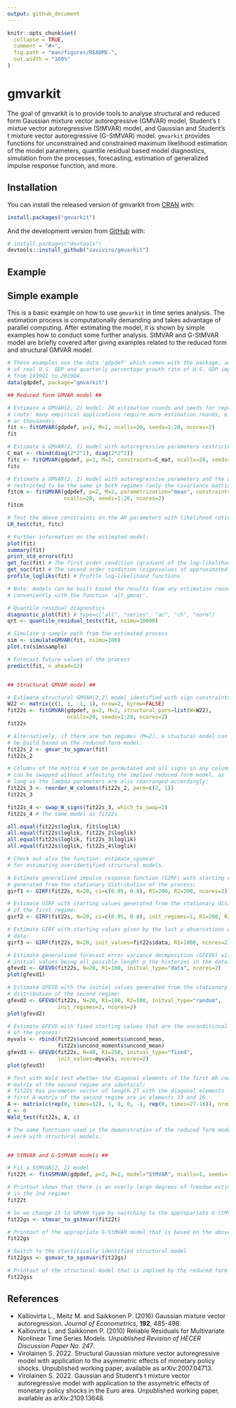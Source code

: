 ```yaml
---
output: github_document
---
```


<!-- README.md is generated from README.Rmd. Please edit that file -->

```r
knitr::opts_chunk$set(
  collapse = TRUE,
  comment = "#>",
  fig.path = "man/figures/README-",
  out.width = "100%"
)
```
# gmvarkit

<!-- badges: start -->
<!-- badges: end -->

The goal of gmvarkit is to provide tools to analyse structural and reduced form Gaussian mixture vector autoregressive (GMVAR) model, Student's t mixtue vector autoregressive (StMVAR) model, and Gaussian and Student's t mixture vector autoregressive (G-StMVAR) model. `gmvarkit` provides functions for unconstrained and constrained maximum likelihood estimation of the model parameters, quantile residual based model diagnostics, simulation from the processes, forecasting, estimation of generalized impulse response function, and more.

## Installation

You can install the released version of gmvarkit from [CRAN](https://CRAN.R-project.org) with:

``` r
install.packages("gmvarkit")
```

And the development version from [GitHub](https://github.com/) with:

``` r
# install.packages("devtools")
devtools::install_github("saviviro/gmvarkit")
```
## Example

Simple example
--------------

This is a basic example on how to use `gmvarkit` in time series analysis. The estimation process is computationally demanding and takes advantage of parallel computing. After estimating the model, it is shown by simple examples how to conduct some further analysis. StMVAR and G-StMVAR model are briefly covered after giving examples related to the reduced form and structural GMVAR model.

``` r
# These examples use the data 'gdpdef' which comes with the package, and contains the quarterly percentage growth rate
# of real U.S. GDP and quarterly percentage growth rate of U.S. GDP implicit price deflator, covering the period 
# from 1959Q1 to 2019Q4.
data(gdpdef, package="gmvarkit")

## Reduced form GMVAR model ##

# Estimate a GMVAR(2, 2) model: 20 estimation rounds and seeds for reproducible results
# (note: many empirical applications require more estimation rounds, e.g., hundreds
# or thousands).
fit <- fitGMVAR(gdpdef, p=2, M=2, ncalls=20, seeds=1:20, ncores=2)
fit

# Estimate a GMVAR(2, 2) model with autoregressive parameters restricted to be the same for all regimes
C_mat <- rbind(diag(2*2^2), diag(2*2^2))
fitc <- fitGMVAR(gdpdef, p=2, M=2, constraints=C_mat, ncalls=20, seeds=1:20, ncores=2)
fitc

# Estimate a GMVAR(2, 2) model with autoregressive parameters and the unconditional means
# restricted to be the same in both regimes (only the covariance matrix varies)
fitcm <- fitGMVAR(gdpdef, p=2, M=2, parametrization="mean", constraints=C_mat, same_means=list(1:2),
                  ncalls=20, seeds=1:20, ncores=2)
fitcm 

# Test the above constraints on the AR parameters with likelihood ratio test:
LR_test(fit, fitc)

# Further information on the estimated model:
plot(fit)
summary(fit)
print_std_errors(fit)
get_foc(fit) # The first order condition (gradient of the log-likelihood function)
get_soc(fit) # The second order condition (eigenvalues of approximated Hessian)
profile_logliks(fit) # Profile log-likelihood functions

# Note: models can be built based the results from any estimation round 
# conveniently with the function 'alt_gmvar'.

# Quantile residual diagnostics
diagnostic_plot(fit) # type=c("all", "series", "ac", "ch", "norm")
qrt <- quantile_residual_tests(fit, nsimu=10000)

# Simulate a sample path from the estimated process
sim <- simulateGMVAR(fit, nsimu=100)
plot.ts(sim$sample)

# Forecast future values of the process
predict(fit, n_ahead=12)


## Structural GMVAR model ##

# Estimate structural GMVAR(2,2) model identified with sign constraints:
W22 <- matrix(c(1, 1, -1, 1), nrow=2, byrow=FALSE)
fit22s <- fitGMVAR(gdpdef, p=2, M=2, structural_pars=list(W=W22),
                   ncalls=20, seeds=1:20, ncores=2)
fit22s

# Alternatively, if there are two regimes (M=2), a stuctural model can 
# be build based on the reduced form model:
fit22s_2 <- gmvar_to_sgmvar(fit)
fit22s_2

# Columns of the matrix W can be permutated and all signs in any column
# can be swapped without affecting the implied reduced form model, as 
# long as the lambda parameters are also rearranged accordingly: 
fit22s_3 <- reorder_W_columns(fit22s_2, perm=c(2, 1))
fit22s_3

fit22s_4 <- swap_W_signs(fit22s_3, which_to_swap=2)
fit22s_4 # The same model as fit22s

all.equal(fit22s$loglik, fit$loglik)
all.equal(fit22s$loglik, fit22s_2$loglik)
all.equal(fit22s$loglik, fit22s_3$loglik)
all.equal(fit22s$loglik, fit22s_4$loglik)

# Check out also the function: estimate_sgsmvar
# for estimating overidentified structural models.

# Estimate generalized impulse response function (GIRF) with starting values
# generated from the stationary distribution of the process:
girf1 <- GIRF(fit22s, N=20, ci=c(0.95, 0.8), R1=200, R2=200, ncores=2)

# Estimate GIRF with starting values generated from the stationary distribution
# of the first regime:
girf2 <- GIRF(fit22s, N=20, ci=c(0.95, 0.8), init_regimes=1, R1=200, R2=200, ncores=2)

# Estimate GIRF with starting values given by the last p observations of the
# data:
girf3 <- GIRF(fit22s, N=20, init_values=fit22s$data, R1=1000, ncores=2)

# Estimate generalized forecast error variance decmposition (GFEVD) with the
# initial values being all possible lenght p the histories in the data:
gfevd1 <- GFEVD(fit22s, N=20, R1=100, initval_type="data", ncores=2)
plot(gfevd1)

# Estimate GFEVD with the initial values generated from the stationary
# distribution of the second regime:
gfevd2 <- GFEVD(fit22s, N=20, R1=100, R2=100, initval_type="random",
                init_regimes=2, ncores=2)
plot(gfevd2)

# Estimate GFEVD with fixed starting values that are the unconditional mean
# of the process: 
myvals <- rbind(fit22s$uncond_moments$uncond_mean,
                fit22s$uncond_moments$uncond_mean)
gfevd3 <- GFEVD(fit22s, N=48, R1=250, initval_type="fixed",
                init_values=myvals, ncores=2)
plot(gfevd3)

# Test with Wald test whether the diagonal elements of the first AR coefficient
# matrix of the second regime are identical:
# fit22s has parameter vector of length 27 with the diagonal elements  of the
# first A-matrix of the second regime are in elements 13 and 16.
A <- matrix(c(rep(0, times=12), 1, 0, 0, -1, rep(0, times=27-16)), nrow=1, ncol=27)
c <- 0
Wald_test(fit22s, A, c)

# The same functions used in the demonstration of the reduced form model also
# work with structural models.


## StMVAR and G-StMVAR models ##

# Fit a StMVAR(2, 2) model
fit22t <- fitGSMVAR(gdpdef, p=2, M=2, model="StMVAR", ncalls=1, seeds=1)

# Printout shows that there is an overly large degrees of freedom estimate
# in the 2nd regime!
fit22t

# So we change it to GMVAR type by switching to the appropariate G-StMVAR model
fit22gs <- stmvar_to_gstmvar(fit22t) 

# Printout of the appropriate G-StMVAR model that is based on the above StMVAR model.
fit22gs 

# Switch to the stastitically identified structural model
fit22gss <- gsmvar_to_sgsmvar(fit22gs)

# Printout of the structural model that is implied by the reduced form model
fit22gss
```

References
----------

-   Kalliovirta L., Meitz M. and Saikkonen P. (2016) Gaussian mixture vector autoregression. *Journal of Econometrics*, **192**, 485-498.
-   Kalliovirta L. and Saikkonen P. (2010) Reliable Residuals for Multivariate Nonlinear Time Series Models. *Unpublished Revision of HECER Discussion Paper No. 247*.
- Virolainen S. 2022. Structural Gaussian mixture vector autoregressive model with application to the asymmetric effects of monetary policy shocks. Unpublished working paper, available as arXiv:2007.04713.
- Virolainen S. 2022. Gaussian and Student's t mixture vector autoregressive model with application to the assymetric effects of monetary policy shocks in the Euro area. Unpublished working paper, available as arXiv:2109.13648.
